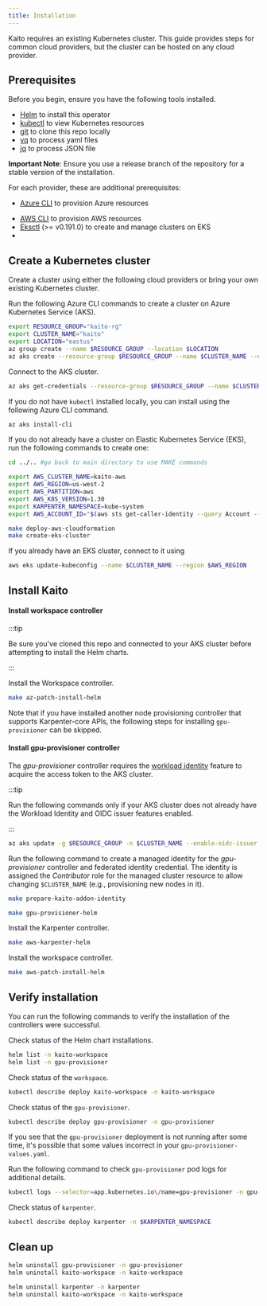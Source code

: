 ```yaml
---
title: Installation
---
```


Kaito requires an existing Kubernetes cluster. This guide provides steps for common cloud providers, but the cluster can be hosted on any cloud provider.

## Prerequisites

Before you begin, ensure you have the following tools installed.

- [Helm](https://helm.sh) to install this operator
- [kubectl](https://kubernetes.io/docs/tasks/tools/) to view Kubernetes resources
- [git](https://git-scm.com/downloads) to clone this repo locally
- [yq](https://github.com/mikefarah/yq) to process yaml files
- [jq](https://jqlang.github.io/jq/download) to process JSON file

**Important Note**:
Ensure you use a release branch of the repository for a stable version of the installation.

For each provider, these are additional prerequisites:


<Tabs groupId="provider">
<TabItem value="azure" label="Azure" default>

- [Azure CLI](https://learn.microsoft.com/cli/azure/install-azure-cli) to provision Azure resources

</TabItem>
<TabItem value="aws" label="AWS" default>

- [AWS CLI](https://docs.aws.amazon.com/cli/latest/userguide/getting-started-install.html) to provision AWS resources
- [Eksctl](https://eksctl.io/installation/) (>= v0.191.0) to create and manage clusters on EKS
- 
</TabItem>
</Tabs>

## Create a Kubernetes cluster

Create a cluster using either the following cloud providers or bring your own existing Kubernetes cluster.

<Tabs groupId="provider">
<TabItem value="azure" label="Azure" default>

Run the following Azure CLI commands to create a cluster on Azure Kubernetes Service (AKS).

```bash
export RESOURCE_GROUP="kaito-rg"
export CLUSTER_NAME="kaito"
export LOCATION="eastus"
az group create --name $RESOURCE_GROUP --location $LOCATION
az aks create --resource-group $RESOURCE_GROUP --name $CLUSTER_NAME --enable-oidc-issuer --enable-workload-identity --enable-managed-identity --generate-ssh-keys
```

Connect to the AKS cluster.

```bash
az aks get-credentials --resource-group $RESOURCE_GROUP --name $CLUSTER_NAME
```

If you do not have `kubectl` installed locally, you can install using the following Azure CLI command.

```bash
az aks install-cli
```
</TabItem>
<TabItem value="aws" label="AWS" default>

If you do not already have a cluster on Elastic Kubernetes Service (EKS), run the following commands to create one:

```bash
cd ../.. #go back to main directory to use MAKE commands

export AWS_CLUSTER_NAME=kaito-aws
export AWS_REGION=us-west-2
export AWS_PARTITION=aws
export AWS_K8S_VERSION=1.30
export KARPENTER_NAMESPACE=kube-system
export AWS_ACCOUNT_ID="$(aws sts get-caller-identity --query Account --output text)"

make deploy-aws-cloudformation
make create-eks-cluster
```

If you already have an EKS cluster, connect to it using
```bash
aws eks update-kubeconfig --name $CLUSTER_NAME --region $AWS_REGION
```

</TabItem>
</Tabs>

## Install Kaito

<Tabs groupId="provider">
<TabItem value="azure" label="Azure" default>

#### Install workspace controller

:::tip

Be sure you've cloned this repo and connected to your AKS cluster before attempting to install the Helm charts.

:::

Install the Workspace controller.

```bash
make az-patch-install-helm
```

Note that if you have installed another node provisioning controller that supports Karpenter-core APIs, the following steps for installing `gpu-provisioner` can be skipped.

#### Install gpu-provisioner controller

The *gpu-provisioner* controller requires the [workload identity](https://learn.microsoft.com/azure/aks/workload-identity-overview?tabs=dotnet) feature to acquire the access token to the AKS cluster.

:::tip

Run the following commands only if your AKS cluster does not already have the Workload Identity and OIDC issuer features enabled.

:::

```bash
az aks update -g $RESOURCE_GROUP -n $CLUSTER_NAME --enable-oidc-issuer --enable-workload-identity --enable-managed-identity
```

Run the following command to create a managed identity for the *gpu-provisioner* controller and federated identity credential. The identity is assigned the *Contributor* role for the managed cluster resource to allow changing `$CLUSTER_NAME` (e.g., provisioning new nodes in it).

```bash
make prepare-kaito-addon-identity
```

```bash
make gpu-provisioner-helm
```

</TabItem>
<TabItem value="aws" label="AWS" default>

Install the Karpenter controller.
```bash
make aws-karpenter-helm
```

Install the workspace controller.
```bash
make aws-patch-install-helm
```

</TabItem>
</Tabs>

## Verify installation
You can run the following commands to verify the installation of the controllers were successful.

Check status of the Helm chart installations.

```bash
helm list -n kaito-workspace
helm list -n gpu-provisioner
```

Check status of the `workspace`.

```bash
kubectl describe deploy kaito-workspace -n kaito-workspace
```

<Tabs groupId="provider">
<TabItem value="azure" label="Azure" default>

Check status of the `gpu-provisioner`.

```bash
kubectl describe deploy gpu-provisioner -n gpu-provisioner
```

If you see that the `gpu-provisioner` deployment is not running after some time, it's possible that some values incorrect in your `gpu-provisioner-values.yaml`.

Run the following command to check `gpu-provisioner` pod logs for additional details.

```bash
kubectl logs --selector=app.kubernetes.io\/name=gpu-provisioner -n gpu-provisioner
```

</TabItem>
<TabItem value="aws" label="AWS" default>

Check status of `karpenter`.

```bash
kubectl describe deploy karpenter -n $KARPENTER_NAMESPACE
```

</TabItem>
</Tabs>


## Clean up


<Tabs groupId="provider">
<TabItem value="azure" label="Azure" default>

```bash
helm uninstall gpu-provisioner -n gpu-provisioner
helm uninstall kaito-workspace -n kaito-workspace
```

</TabItem>
<TabItem value="aws" label="AWS" default>

```bash
helm uninstall karpenter -n karpenter
helm uninstall kaito-workspace -n kaito-workspace
```

</TabItem>
</Tabs>


